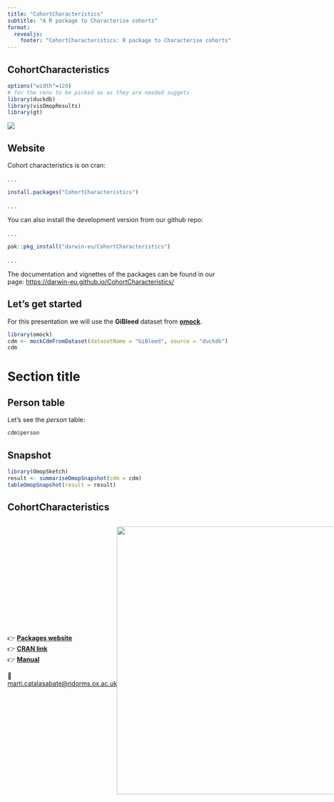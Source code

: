 ```yaml
---
title: "CohortCharacteristics"
subtitle: "A R package to Characterise cohorts"
format: 
  revealjs:
    footer: "CohortCharacteristics: R package to Characterise cohorts"
---
```


## CohortCharacteristics

```r
options("width"=120)
# for the renv to be picked as as they are needed suggets
library(duckdb)
library(visOmopResults)
library(gt)
```

![](https://github.com/darwin-eu/CohortCharacteristics/blob/main/man/figures/logo.png?raw=true){fig-align="center"}

## Website

Cohort characteristics is on cran:

. . .

```r
install.packages("CohortCharacteristics")
```

. . .

You can also install the development version from our github repo:

. . .

```r
pak::pkg_install("darwin-eu/CohortCharacteristics")
```

. . .

The documentation and vignettes of the packages can be found in our page: <https://darwin-eu.github.io/CohortCharacteristics/>

## Let's get started

For this presentation we will use the **GiBleed** dataset from [**omock**](https://ohdsi.github.io/omock/).

```r
library(omock)
cdm <- mockCdmFromDataset(datasetName = "GiBleed", source = "duckdb")
cdm
```

# Section title

## Person table

Let's see the *person* table:

```r
cdm$person
```

## Snapshot

```r
library(OmopSketch)
result <- summariseOmopSnapshot(cdm = cdm)
tableOmopSnapshot(result = result)
```

## CohortCharacteristics

::: {style="display: flex; align-items: center; justify-content: space-between;"}
::: {style="flex: 1;"}
👉 [**Packages website**](https://darwin-eu.github.io/CohortCharacteristics)\
👉 [**CRAN link**](https://cran.r-project.org/web/packages/CohortCharacteristics)\
👉 [**Manual**](https://cran.r-project.org/web/packages/CohortCharacteristics/CohortCharacteristics.pdf)

📧 <a href="mailto:marti.catalasabate@ndorms.ox.ac.uk">marti.catalasabate\@ndorms.ox.ac.uk</a>
:::

::: {style="flex: 1; text-align: center;"}
<img src="https://github.com/darwin-eu/CohortCharacteristics/blob/main/man/figures/logo.png?raw=true" width="600"/>
:::
:::
